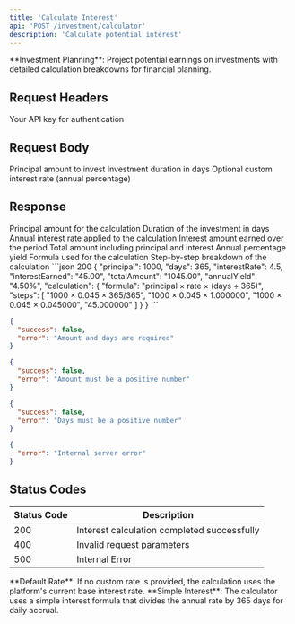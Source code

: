 ```yaml
---
title: 'Calculate Interest'
api: 'POST /investment/calculator'
description: 'Calculate potential interest'
---
```


<Note>
**Investment Planning**: Project potential earnings on investments with detailed calculation breakdowns for financial planning.
</Note>

## Request Headers

<ParamField header="x-api-key" type="string" required>
  Your API key for authentication
</ParamField>

## Request Body

<ParamField body="amount" type="number" required>
  Principal amount to invest
</ParamField>

<ParamField body="days" type="number" required>
  Investment duration in days
</ParamField>

<ParamField body="customRate" type="number">
  Optional custom interest rate (annual percentage)
</ParamField>

## Response

<ResponseField name="principal" type="number">
  Principal amount for the calculation
</ResponseField>

<ResponseField name="days" type="number">
  Duration of the investment in days
</ResponseField>

<ResponseField name="interestRate" type="number">
  Annual interest rate applied to the calculation
</ResponseField>

<ResponseField name="interestEarned" type="string">
  Interest amount earned over the period
</ResponseField>

<ResponseField name="totalAmount" type="string">
  Total amount including principal and interest
</ResponseField>

<ResponseField name="annualYield" type="string">
  Annual percentage yield
</ResponseField>

<ResponseField name="calculation" type="object">
  <Expandable title="properties">
    <ResponseField name="formula" type="string">
      Formula used for the calculation
    </ResponseField>
    <ResponseField name="steps" type="array">
      Step-by-step breakdown of the calculation
    </ResponseField>
  </Expandable>
</ResponseField>

<ResponseExample>
```json 200
{
  "principal": 1000,
  "days": 365,
  "interestRate": 4.5,
  "interestEarned": "45.00",
  "totalAmount": "1045.00",
  "annualYield": "4.50%",
  "calculation": {
    "formula": "principal × rate × (days ÷ 365)",
    "steps": [
      "1000 × 0.045 × 365/365",
      "1000 × 0.045 × 1.000000",
      "1000 × 0.045 × 0.045000",
      "45.000000"
    ]
  }
}
```

```json 400
{
  "success": false,
  "error": "Amount and days are required"
}
```

```json 400
{
  "success": false,
  "error": "Amount must be a positive number"
}
```

```json 400
{
  "success": false,
  "error": "Days must be a positive number"
}
```

```json 500
{
  "error": "Internal server error"
}
```
</ResponseExample>

## Status Codes

| Status Code | Description |
|-------------|-------------|
| 200 | Interest calculation completed successfully |
| 400 | Invalid request parameters |
| 500 | Internal Error |

<Info>
**Default Rate**: If no custom rate is provided, the calculation uses the platform's current base interest rate.
</Info>

<Info>
**Simple Interest**: The calculator uses a simple interest formula that divides the annual rate by 365 days for daily accrual.
</Info>